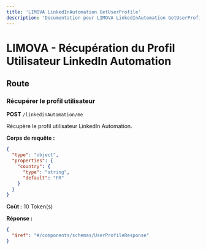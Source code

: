 ```yaml
---
title: 'LIMOVA LinkedInAutomation GetUserProfile'
description: 'Documentation pour LIMOVA LinkedInAutomation GetUserProfile'
---
```


# LIMOVA - Récupération du Profil Utilisateur LinkedIn Automation

## Route

### Récupérer le profil utilisateur
**POST** `/linkedinAutomation/me`

Récupère le profil utilisateur LinkedIn Automation.

**Corps de requête :**
```json
{
  "type": "object",
  "properties": {
    "country": {
      "type": "string",
      "default": "FR"
    }
  }
}
```

**Coût :** 10 Token(s)

**Réponse :**
```json
{
  "$ref": "#/components/schemas/UserProfileResponse"
}
``` 

